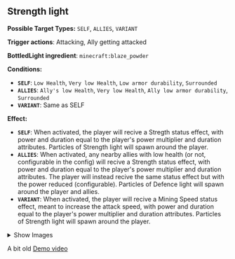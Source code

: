 
## <Asset location="lightwithin:particle/strength_light" title="Strength light"/> Strength light <Asset location="lightwithin:particle/strength_light" title="Strength light"/>

**Possible Target  Types:** `SELF`, `ALLIES`, `VARIANT`

**Trigger actions**: Attacking, Ally getting attacked

**BottledLight ingredient**: `minecraft:blaze_powder`

**Conditions:**
- **`SELF`**: `Low Health`, `Very low Health`, `Low armor durability`, `Surrounded`
- **`ALLIES`**: `Ally's low Health`, `Very low Health`, `Ally low armor durability`, `Surrounded`
- **`VARIANT`**: Same as SELF

**Effect:**
- **`SELF`**: When activated, the player will recive a Stregth status effect, with power and duration equal to the player's power multiplier and duration attributes. Particles of Strength light will spawn around the player.
- **`ALLIES`**: When activated, any nearby allies with low health (or not, configurable in the config) will recive a Strength status effect, with power and duration equal to the player's power multiplier and duration attributes. The player will instead recive the same status effect but with the power reduced (configurable). Particles of Defence light will spawn around the player and allies.
- **`VARIANT`**: When activated, the player will recive a Mining Speed status effect, meant to increase the attack speed, with power and duration equal to the player's power multiplier and duration attributes. Particles of Strength light will spawn around the player.

<details>
  <summary>Show Images</summary>

  ![str1](https://cdn.modrinth.com/data/f8LsKKPu/images/e964cf9fb899e35cbe1157cfef0d2e70b3909407.png)
  ![str2](https://cdn.modrinth.com/data/f8LsKKPu/images/a4a4cfa4da7476c164c8026b5c220a3b22ec43de.png)

</details>

A bit old
[Demo video](https://youtu.be/fR4cRF6opM8)